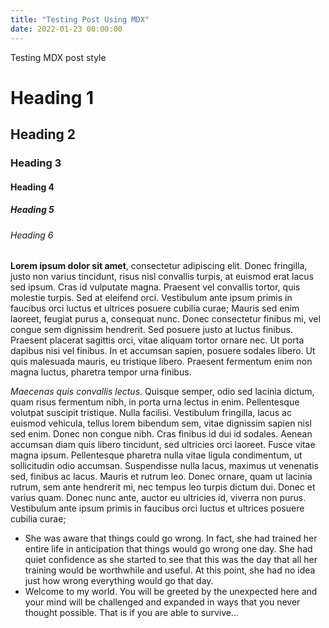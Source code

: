 ```yaml
---
title: "Testing Post Using MDX"
date: 2022-01-23 00:00:00
---
```


Testing MDX post style

# Heading 1
## Heading 2
### Heading 3
#### Heading 4
##### Heading 5
###### Heading 6

**Lorem ipsum dolor sit amet**, consectetur adipiscing elit. Donec fringilla, justo non varius tincidunt, risus nisl convallis turpis, at euismod erat lacus sed ipsum. Cras id vulputate magna. Praesent vel convallis tortor, quis molestie turpis. Sed at eleifend orci. Vestibulum ante ipsum primis in faucibus orci luctus et ultrices posuere cubilia curae; Mauris sed enim laoreet, feugiat purus a, consequat nunc. Donec consectetur finibus mi, vel congue sem dignissim hendrerit. Sed posuere justo at luctus finibus. Praesent placerat sagittis orci, vitae aliquam tortor ornare nec. Ut porta dapibus nisi vel finibus. In et accumsan sapien, posuere sodales libero. Ut quis malesuada mauris, eu tristique libero. Praesent fermentum enim non magna luctus, pharetra tempor urna finibus.

*Maecenas quis convallis lectus*. Quisque semper, odio sed lacinia dictum, quam risus fermentum nibh, in porta urna lectus in enim. Pellentesque volutpat suscipit tristique. Nulla facilisi. Vestibulum fringilla, lacus ac euismod vehicula, tellus lorem bibendum sem, vitae dignissim sapien nisl sed enim. Donec non congue nibh. Cras finibus id dui id sodales. Aenean accumsan diam quis libero tincidunt, sed ultricies orci laoreet. Fusce vitae magna ipsum. Pellentesque pharetra nulla vitae ligula condimentum, ut sollicitudin odio accumsan. Suspendisse nulla lacus, maximus ut venenatis sed, finibus ac lacus. Mauris et rutrum leo. Donec ornare, quam ut lacinia rutrum, sem ante hendrerit mi, nec tempus leo turpis dictum dui. Donec et varius quam. Donec nunc ante, auctor eu ultricies id, viverra non purus. Vestibulum ante ipsum primis in faucibus orci luctus et ultrices posuere cubilia curae;

- She was aware that things could go wrong. In fact, she had trained her entire life in anticipation that things would go wrong one day. She had quiet confidence as she started to see that this was the day that all her training would be worthwhile and useful. At this point, she had no idea just how wrong everything would go that day.
- Welcome to my world. You will be greeted by the unexpected here and your mind will be challenged and expanded in ways that you never thought possible. That is if you are able to survive...
